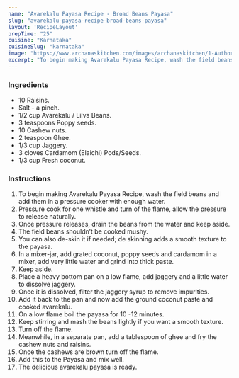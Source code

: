 ---
name: "Avarekalu Payasa Recipe - Broad Beans Payasa"
slug: "avarekalu-payasa-recipe-broad-beans-payasa"
layout: 'RecipeLayout'
prepTime: "25"
cuisine: "Karnataka"
cuisineSlug: "karnataka"
image: "https://www.archanaskitchen.com/images/archanaskitchen/1-Author/swathynandhini/AVAREKALU_PAYASAM_1600.jpg"
excerpt: "To begin making Avarekalu Payasa Recipe, wash the field beans and add them in a pressure cooker with enough water"
---

### Ingredients

- 10 Raisins.
- Salt - a pinch.
- 1/2 cup Avarekalu / Lilva Beans.
- 3 teaspoons Poppy seeds.
- 10 Cashew nuts.
- 2 teaspoon Ghee.
- 1/3 cup Jaggery.
- 3 cloves Cardamom (Elaichi) Pods/Seeds.
- 1/3 cup Fresh coconut.

### Instructions

1. To begin making Avarekalu Payasa Recipe, wash the field beans and add them in a pressure cooker with enough water.
1. Pressure cook for one whistle and turn of the flame, allow the pressure to release naturally.
1. Once pressure releases, drain the beans from the water and keep aside.
1. The field beans shouldn’t be cooked mushy.
1. You can also de-skin it if needed; de skinning adds a smooth texture to the payasa.
1.  In a mixer-jar, add grated coconut, poppy seeds and cardamom in a mixer, add very little water and grind into thick paste.
1. Keep aside.
1. Place a heavy bottom pan on a low flame, add jaggery and a little water to dissolve jaggery.
1. Once it is dissolved, filter the jaggery syrup to remove impurities.
1. Add it back to the pan and now add the ground coconut paste and cooked avarekalu.
1. On a low flame boil the payasa for 10 -12 minutes.
1. Keep stirring and mash the beans lightly if you want a smooth texture.
1. Turn off the flame.
1. Meanwhile, in a separate pan, add a tablespoon of ghee and fry the cashew nuts and raisins.
1. Once the cashews are brown turn off the flame.
1. Add this to the Payasa and mix well.
1. The delicious avarekalu payasa is ready.

